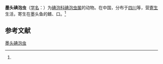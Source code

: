 {{Speciesbox
| name = 墨头碘泡虫
| status = 
| status_system = 
| image = 
| genus = Myxobolus
| species = garrae
| authority = (Ma, Dong et Wang, 1982)<ref name='id9579'>{{cite web| url =http://www.bioinfo.cn/db05/BjdwSpecies.php?action=view&id=9579| title =墨头碘泡虫| work =《中国动物物种编目数据库》| publisher =中国科学院微生物研究所| author =中国科学院动物研究所| accessdate =2009-04-16| deadurl =yes| archiveurl =https://web.archive.org/web/20160305033056/http://www.bioinfo.cn/db05/BjdwSpecies.php?action=view&id=9579| archivedate =2016-03-05}}</ref>
}}

'''墨头碘泡虫'''（[[学名|学名]]：{{lang|la|''Myxobolus garrae''}}）为[[碘泡科|碘泡科]][[碘泡虫属|碘泡虫属]]的动物。在中国，分布于[[四川|四川]]等，营[[寄生|寄生]]生活，寄生在墨头鱼的鳍、口。<ref name='id9579'/>

== 参考文献 ==
{{reflist}}

{{Wikispecies|Myxobolus garrae}}

[[Category:碘泡虫属|墨头碘泡虫]]


{{Cnidarian-stub}}